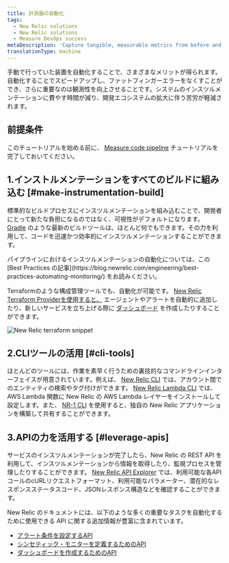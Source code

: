 ```yaml
---
title: 計測器の自動化
tags:
  - New Relic solutions
  - New Relic solutions
  - Measure DevOps success
metaDescription: 'Capture tangible, measurable metrics from before and after deployments to optimize your DevOps team.'
translationType: machine
---
```


手動で行っていた装置を自動化することで、さまざまなメリットが得られます。自動化することでスピードアップし、ファットフィンガーエラーをなくすことができ、さらに重要なのは観測性を向上させることです。システムのインスツルメンテーションに費やす時間が減り、開発エコシステムの拡大に伴う苦労が軽減されます。

## 前提条件

このチュートリアルを始める前に、 [Measure code pipeline](/docs/using-new-relic/welcome-new-relic/measure-devops-success/measure-code-pipelines) チュートリアルを完了しておいてください。

## 1.インストルメンテーションをすべてのビルドに組み込む [#make-instrumentation-build]

標準的なビルドプロセスにインスツルメンテーションを組み込むことで、開発者にとって新たな負担になるのではなく、可視性がデフォルトになります。 [Gradle](https://gradle.org/) のような最新のビルドツールは、ほとんど何でもできます。その力を利用して、コードを迅速かつ効率的にインスツルメンテーションすることができます。

<Callout variant="tip">
  パイプラインにおけるインスツルメンテーションの自動化については、この [Best Practices の記事](https://blog.newrelic.com/engineering/best-practices-automating-monitoring/) をお読みください。
</Callout>

Terraformのような構成管理ツールでも、自動化が可能です。 [New Relic Terraform Providerを使用すると、](https://github.com/newrelic/terraform-provider-newrelic) エージェントやアラートを自動的に追加したり、新しいサービスを立ち上げる際に [ダッシュボード](/docs/query-your-data/explore-query-data/dashboards/introduction-dashboards) を作成したりすることができます。

![New Relic terraform snippet](./images/new-relic-terraform-snippet.png "new-relic-terraform-snippet.png")

## 2.CLIツールの活用 [#cli-tools]

ほとんどのツールには、作業を素早く行うための裏技的なコマンドラインインターフェイスが用意されています。例えば、 [New Relic CLI](https://github.com/newrelic/newrelic-cli) では、アカウント間でのエンティティの検索やタグ付けができます。 [New Relic Lambda CLI](https://github.com/newrelic/newrelic-lambda-cli) では、AWS Lambda 関数に New Relic の AWS Lambda レイヤーをインストールして設定します。また、 [NR-1 CLI](https://developer.newrelic.com/explore-docs/nr1-cli) を使用すると、独自の New Relic アプリケーションを構築して共有することができます。

## 3.APIの力を活用する [#leverage-apis]

サービスのインスツルメンテーションが完了したら、New Relic の REST API を利用して、インスツルメンテーションから情報を取得したり、監視プロセスを管理したりすることができます。 [New Relic API Explorer](/docs/apm/apis/api-explorer-v2/getting-started-new-relics-api-explorer) では、利用可能な各APIコールのcURLリクエストフォーマット、利用可能なパラメーター、潜在的なレスポンスステータスコード、JSONレスポンス構造などを確認することができます。

New Relic のドキュメントには、以下のような多くの重要なタスクを自動化するために使用できる API に関する追加情報が豊富に含まれています。

* [アラート条件を設定するAPI](/docs/alerts/rest-api-alerts/new-relic-alerts-rest-api/rest-api-calls-new-relic-alerts)
* [シンセティック・モニターを定義するためのAPI](/docs/apis/synthetics-rest-api/monitor-examples/manage-synthetics-monitors-rest-api)
* [ダッシュボードを作成するためのAPI](/docs/insights/insights-api/manage-dashboards/insights-dashboard-api)